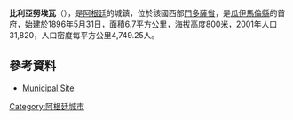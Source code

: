 {{Coord|32|54|S|68|46|W|display=title}}

'''比利亞努埃瓦'''（{{lang-es|Villa Nueva}}），是[[阿根廷|阿根廷]]的城鎮，位於該國西部[[門多薩省|門多薩省]]，是[[瓜伊馬倫縣|瓜伊馬倫縣]]的首府，始建於1896年5月31日，面積6.7平方公里，海拔高度800米，2001年人口31,820，人口密度每平方公里4,749.25人。

==參考資料==
*{{es icon}} [https://web.archive.org/web/20061105103959/http://www.guaymallen.mendoza.gov.ar/ Municipal Site]

{{Argentina-geo-stub}}
[[Category:阿根廷城市|Category:阿根廷城市]]